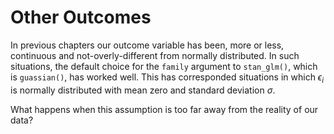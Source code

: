 # Other Outcomes {#other-outcomes}

In previous chapters our outcome variable has been, more or less, continuous and not-overly-different from normally distributed. In such situations, the default choice for the `family` argument to `stan_glm()`, which is `guassian()`, has worked well. This has corresponded situations in which $\epsilon_i$ is normally distributed with mean zero and standard deviation $\sigma$.

What happens when this assumption is too far away from the reality of our data? 

<!-- Chapter 10 could become: various left-hand side variables, including at least logistic, and maybe something else. Can't hurt to just redo everything in chapter 9, but with logistic now. If we redo with shaming, then we can show how this gives the same answers for some stuff, but different answers for predictions.  -->

